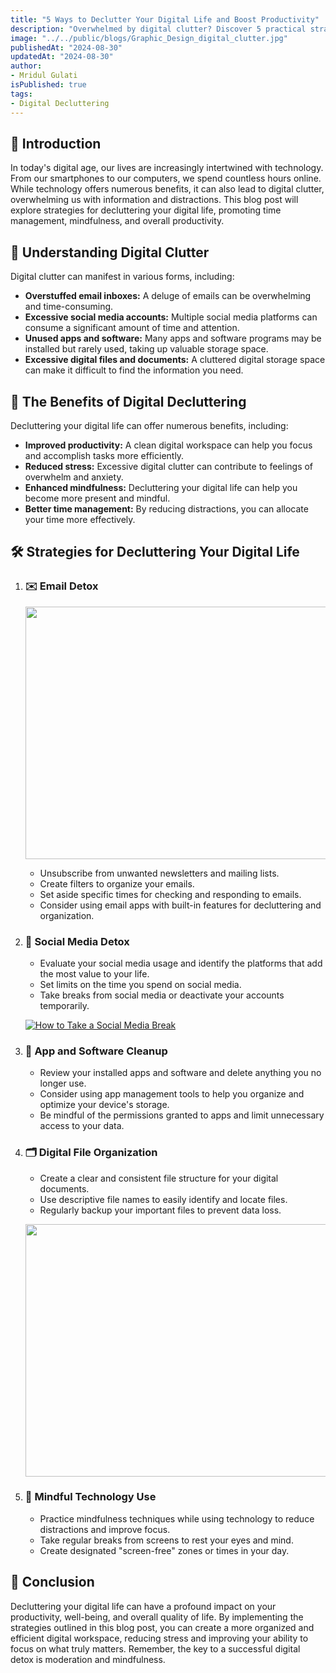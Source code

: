 ```yaml
---
title: "5 Ways to Declutter Your Digital Life and Boost Productivity"
description: "Overwhelmed by digital clutter? Discover 5 practical strategies to declutter your digital life, reduce stress, and supercharge your productivity. From email detox to mindful tech use, learn how to regain control and focus on what truly matters."
image: "../../public/blogs/Graphic_Design_digital_clutter.jpg"
publishedAt: "2024-08-30"
updatedAt: "2024-08-30"
author: 
- Mridul Gulati
isPublished: true
tags: 
- Digital Decluttering
---
```


## 📖 Introduction

In today's digital age, our lives are increasingly intertwined with technology. From our smartphones to our computers, we spend countless hours online. While technology offers numerous benefits, it can also lead to digital clutter, overwhelming us with information and distractions. This blog post will explore strategies for decluttering your digital life, promoting time management, mindfulness, and overall productivity.

## 🧩 Understanding Digital Clutter

Digital clutter can manifest in various forms, including:

- **Overstuffed email inboxes:** A deluge of emails can be overwhelming and time-consuming.
- **Excessive social media accounts:** Multiple social media platforms can consume a significant amount of time and attention.
- **Unused apps and software:** Many apps and software programs may be installed but rarely used, taking up valuable storage space.
- **Excessive digital files and documents:** A cluttered digital storage space can make it difficult to find the information you need.

## 🌟 The Benefits of Digital Decluttering

Decluttering your digital life can offer numerous benefits, including:

- **Improved productivity:** A clean digital workspace can help you focus and accomplish tasks more efficiently.
- **Reduced stress:** Excessive digital clutter can contribute to feelings of overwhelm and anxiety.
- **Enhanced mindfulness:** Decluttering your digital life can help you become more present and mindful.
- **Better time management:** By reducing distractions, you can allocate your time more effectively.

## 🛠️ Strategies for Decluttering Your Digital Life

1. ### ✉️ Email Detox

   <Image
  src="/blogs/pic-1.png"
  width="718"
  height="404"
  alt=""
  sizes="100vw"
/>

   - Unsubscribe from unwanted newsletters and mailing lists.
   - Create filters to organize your emails.
   - Set aside specific times for checking and responding to emails.
   - Consider using email apps with built-in features for decluttering and organization.

2. ### 📱 Social Media Detox

   - Evaluate your social media usage and identify the platforms that add the most value to your life.
   - Set limits on the time you spend on social media.
   - Take breaks from social media or deactivate your accounts temporarily.

   [![How to Take a Social Media Break](https://img.youtube.com/vi/eUSBKj5ZQpo/0.jpg)](https://www.youtube.com/watch?v=eUSBKj5ZQpo)


3. ### 📲 App and Software Cleanup

   - Review your installed apps and software and delete anything you no longer use.
   - Consider using app management tools to help you organize and optimize your device's storage.
   - Be mindful of the permissions granted to apps and limit unnecessary access to your data.

4. ### 🗂️ Digital File Organization

   - Create a clear and consistent file structure for your digital documents.
   - Use descriptive file names to easily identify and locate files.
   - Regularly backup your important files to prevent data loss.

   <Image
  src="/blogs/pic-2.png"
  width="718"
  height="404"
  alt=""
  sizes="100vw"
/>

5. ### 🧘 Mindful Technology Use

   - Practice mindfulness techniques while using technology to reduce distractions and improve focus.
   - Take regular breaks from screens to rest your eyes and mind.
   - Create designated "screen-free" zones or times in your day.

## 📝 Conclusion

Decluttering your digital life can have a profound impact on your productivity, well-being, and overall quality of life. By implementing the strategies outlined in this blog post, you can create a more organized and efficient digital workspace, reducing stress and improving your ability to focus on what truly matters. Remember, the key to a successful digital detox is moderation and mindfulness.

